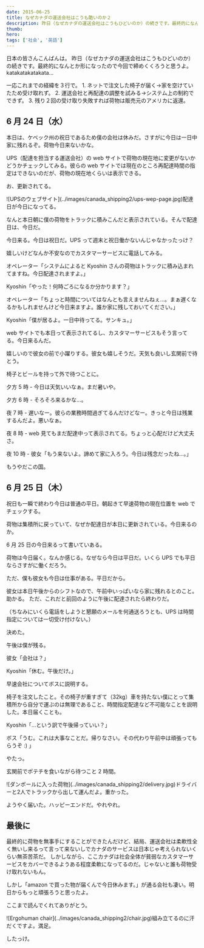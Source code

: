 ```yaml
---
date: 2015-06-25
title: なぜカナダの運送会社はこうも酷いのか２
description: 昨日（なぜカナダの運送会社はこうもひどいのか）の続きです。最終的になんとか形になったので今回で締めくくろうと思うよ。
thumb:
hero:
tags: ['社会', '英語']
---
```


日本の皆さんこんばんは。
昨日（なぜカナダの運送会社はこうもひどいのか）の続きです。最終的になんとか形になったので今回で締めくくろうと思うよ。
katakatakatakata...

一応これまでの経緯を３行で。
1\. ネットで注文した椅子が届く->家を空けていたため受け取れず。
2\. 運送会社と再配達の調整を試みる->システム上の制約でできず。
3\. 残り２回の受け取り失敗すれば荷物は販売元のアメリカに返還。

## 6 月 24 日（水）

本日は、ケベック州の祝日であるため僕の会社は休みだ。さすがに今日は一日中家に残れるぞ。荷物今日来ないかな。

UPS（配達を担当する運送会社）の web サイトで荷物の現在地に変更がないかどうかチェックしてみる。彼らの web サイトでは現在のところ再配達時間の指定はできないのだが、荷物の現在地くらいは表示できる。

お、更新されてる。

<div>
  ![UPSのウェブサイト](../images/canada_shipping2/ups-wep-page.jpg)配達日が今日になってる。
</div>

なんと本日朝に僕の荷物をトラックに積みこんだと表示されている。そんで配達日は、今日だ。

今日来る。今日は祝日だ。UPS って週末と祝日働かないんじゃなかったっけ？

嬉しいけどなんか不安なのでカスタマーサービスに電話してみる。

オペレーター「システムによると Kyoshin さんの荷物はトラックに積み込まれてますね。今日配達されますよ。」

Kyoshin「やった！何時ごろになるか分かります？」

オペレーター「ちょっと時間についてはなんとも言えませんねぇ…。まぁ遅くなるかもしれませんけど今日来ますよ。誰か家に残しておいてください。」

Kyoshin「僕が居るよ。一日中待ってる。サンキュ。」

web サイトでも本日って表示されてるし、カスタマーサービスもそう言ってる。今日来るんだ。

嬉しいので彼女の前で小躍りする。彼女も嬉しそうだ。天気も良いし玄関前で待とう。

椅子とビールを持って外で待つことに。

夕方 5 時 - 今日は天気いいなぁ。まだ暑いや。

夕方 6 時 - そろそろ来るかな…。

夜 7 時 - 遅いなー。彼らの業務時間過ぎてるんだけどなー。きっと今日は残業するんだよ。悪いなぁ。

夜 8 時 - web 見てもまだ配達中って表示されてる。ちょっと心配だけど大丈夫さ。

夜 10 時 - 彼女「もう来ないよ。諦めて家に入ろう。今日は残念だったね…。」

もうやだこの国。

## 6 月 25 日（木）

祝日も一瞬で終わり今日は普通の平日。朝起きて早速荷物の現在位置を web でチェックする。

荷物は集積所に戻っていて、なぜか配達日が本日に更新されている。今日来るのか。

6 月 25 日の今日来るって書いていある。

荷物は今日届く。なんか感じる。なぜなら今日は平日だ。いくら UPS でも平日ならさすがに働くだろう。

ただ、僕も彼女も今日は仕事がある。平日だから。

彼女は本日午後からのシフトなので、午前中いっぱいなら家に残れるとのこと。助かる。
ただ、これだと前回のように午後に配達されたら終わりだ。

（ちなみにいくら電話をしようと懇願のメールを何通送ろうとも、UPS は時間指定については一切受け付けない。）

決めた。

午後は僕が残る。

彼女「会社は？」

Kyoshin「休む。午後だけ。」

早速会社についてボスに説明する。

椅子を注文したこと。その椅子が重すぎて（32kg）車を持たない僕にとって集積所から自分で運ぶのは無理であること、時間指定配達など不可能なことを説明した。本日届くことも。

Kyoshin「…という訳で午後帰っていい？」

ボス「うむ。これは大事なことだ。帰りなさい。その代わり午前中は頑張ってもらうぞ :) 」

やたっ。

玄関前でポテチを食いながら待つこと 2 時間。

<div>
  ![ダンボールに入った荷物](../images/canada_shipping2/delivery.jpg)ドライバーと2人でトラックから出して運んだよ。重かった。
</div>

ようやく届いた。ハッピーエンドだ。やれやれ。

## 最後に

最終的に荷物を無事手にすることができたんだけど、結局、運送会社は柔軟性全く無いし来るって言って来ないしでカナダのサービスは日本じゃ考えられないくらい無茶苦茶だ。
しかしながら、ここカナダは社会全体が貧弱なカスタマーサービスをカバーできるようある程度柔軟になってるのだ。じゃないと誰も荷物受け取れないもん。

しかし「amazon で買った物が届くんで今日休みます。」が通る会社も凄い。明日からもっと頑張ろうと思ったよ。

ここまで読んでくれてありがとう。

<div>
  ![Ergohuman
  chair](../images/canada_shipping2/chair.jpg)組み立てるのに汗だくですよ。満足。
</div>

したっけ。
